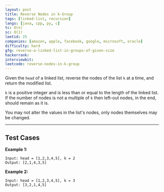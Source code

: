 ```yaml
---
layout: post
title: Reverse Nodes in k-Group
tags: [linked-list, recursion]
langs: [java, cpp, py, c]
tc: O(n)
sc: O(1)
leetid: 25
companies: [amazon, apple, facebook, google, microsoft, oracle]
difficulty: hard
gfg: reverse-a-linked-list-in-groups-of-given-size
hackerrank: 
interviewbit: 
leetcode: reverse-nodes-in-k-group
---
```


Given the `head` of a linked list, reverse the nodes of the list `k` at a time, and return the modified list.

`k` is a positive integer and is less than or equal to the length of the linked list. 
If the number of nodes is not a multiple of `k` then left-out nodes, in the end, should remain as it is.

You may not alter the values in the list's nodes, only nodes themselves may be changed.

---

## Test Cases

**Example 1:** 
```
Input: head = [1,2,3,4,5], k = 2
Output: [2,1,4,3,5]
```

**Example 2:** 
```
Input: head = [1,2,3,4,5], k = 3
Output: [3,2,1,4,5]
```
